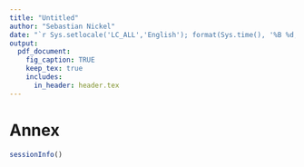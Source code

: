 ```yaml
---
title: "Untitled"
author: "Sebastian Nickel"
date: "`r Sys.setlocale('LC_ALL','English'); format(Sys.time(), '%B %d, %Y')`"
output:
  pdf_document:
    fig_caption: TRUE
    keep_tex: true
    includes:
      in_header: header.tex
---
```

\newcommand{\reff}[1]{Figure \ref{#1}}
\newcommand{\reft}[1]{Table \ref{#1}}


# Annex
```r
sessionInfo()
```
